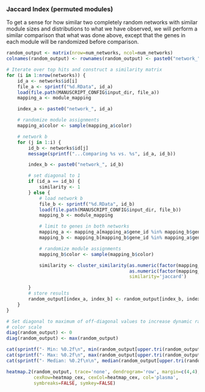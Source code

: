 ### Jaccard Index (permuted modules)

To get a sense for how similar two completely random networks with similar
module sizes and distributions to what we have observed, we will perform a
similar comparison that what was done above, except that the genes in each
module will be randomized before comparison.

```r
random_output <- matrix(nrow=num_networks, ncol=num_networks)
colnames(random_output) <- rownames(random_output) <- paste0("network_", networks$id)

# Iterate over top hits and construct a similarity matrix
for (i in 1:nrow(networks)) {
    id_a <- networks$id[i]
    file_a <- sprintf("%d.RData", id_a)
    load(file.path(MANUSCRIPT_CONFIG$input_dir, file_a))
    mapping_a <- module_mapping

    index_a <- paste0("network_", id_a)

    # randomize module assignments
    mapping_a$color <- sample(mapping_a$color)

    # network b
    for (j in 1:i) {
        id_b <- networks$id[j]
        message(sprintf("...Comparing %s vs. %s", id_a, id_b))

        index_b <- paste0("network_", id_b)

        # set diagonal to 1
        if (id_a == id_b) {
            similarity <- 1
        } else {
            # load network b
            file_b <- sprintf("%d.RData", id_b)
            load(file.path(MANUSCRIPT_CONFIG$input_dir, file_b))
            mapping_b <- module_mapping

            # limit to genes in both networks
            mapping_a <- mapping_a[mapping_a$gene_id %in% mapping_b$gene_id,]
            mapping_b <- mapping_b[mapping_b$gene_id %in% mapping_a$gene_id,]

            # randomize module assignments
            mapping_b$color <- sample(mapping_b$color)

            similarity <- cluster_similarity(as.numeric(factor(mapping_a$color)),
                                             as.numeric(factor(mapping_b$color)),
                                             similarity='jaccard')

        }
        # store results
        random_output[index_a, index_b] <- random_output[index_b, index_a] <- similarity
    }
}

# Set diagonal to maximum of off-diagonal values to increase dynamic range of
# color scale
diag(random_output) <- 0
diag(random_output) <- max(random_output)
```

```r
cat(sprintf("- Min: %0.2f\n", min(random_output[upper.tri(random_output)])))
cat(sprintf("- Max: %0.2f\n", max(random_output[upper.tri(random_output)])))
cat(sprintf("- Median: %0.2f\n\n", median(random_output[upper.tri(random_output)])))
```

```r
heatmap.2(random_output, trace='none', dendrogram='row', margin=c(4,4),
          cexRow=heatmap_cex, cexCol=heatmap_cex, col='plasma',
          symbreaks=FALSE, symkey=FALSE)
```

